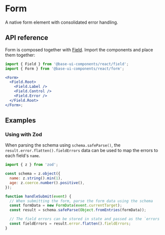 # Form

<Subtitle>A native form element with consolidated error handling.</Subtitle>

<Meta
  name="description"
  content="A high-quality, unstyled React form component with consolidated error handling."
/>

<Demo path="./demos/hero" />

## API reference

Form is composed together with [Field](/react/components/field). Import the components and place them together:

```jsx title="Anatomy"
import { Field } from '@base-ui-components/react/field';
import { Form } from '@base-ui-components/react/form';

<Form>
  <Field.Root>
    <Field.Label />
    <Field.Control />
    <Field.Error />
  </Field.Root>
</Form>;
```

<Reference component="Form" />

## Examples

### Using with Zod

When parsing the schema using `schema.safeParse()`, the `result.error.flatten().fieldErrors` data can be used to map the errors to each field's `name`.

```jsx title="Zod integration"
import { z } from 'zod';

const schema = z.object({
  name: z.string().min(1),
  age: z.coerce.number().positive(),
});

function handleSubmit(event) {
  // When submitting the form, parse the form data using the schema
  const formData = new FormData(event.currentTarget);
  const result = schema.safeParse(Object.fromEntries(formData));

  // The field errors can be stored in state and passed as the `errors` prop
  const fieldErrors = result.error.flatten().fieldErrors;
}
```

<Demo compact path="./demos/zod" />
